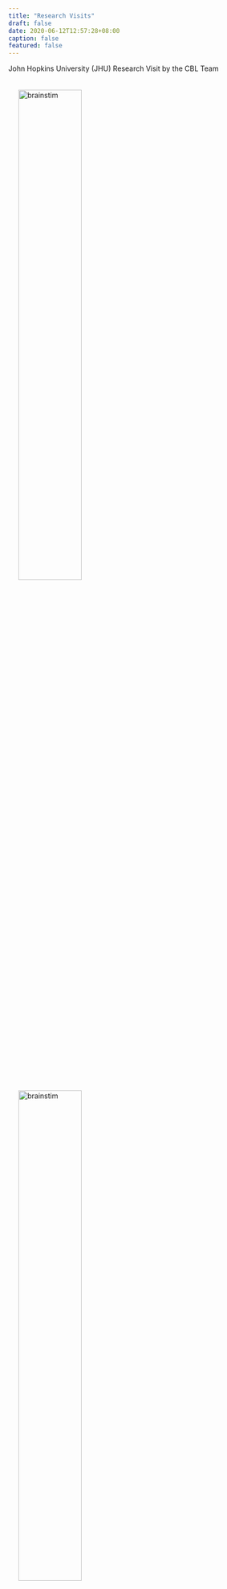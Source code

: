 ```yaml
---
title: "Research Visits"
draft: false
date: 2020-06-12T12:57:28+08:00
caption: false
featured: false
---
```



John Hopkins University (JHU) Research Visit by the CBL Team

<img src="/img/JHU_1.png" alt="brainstim" width="50%" align="center" hspace=20" vspace="20"><br />
<img src="/img/JHU_2.png" alt="brainstim" width="50%" align="center" hspace=20" vspace="20"><br />
<img src="/img/JHU_3.png" alt="brainstim" width="50%" align="center" hspace=20" vspace="20"><br />

